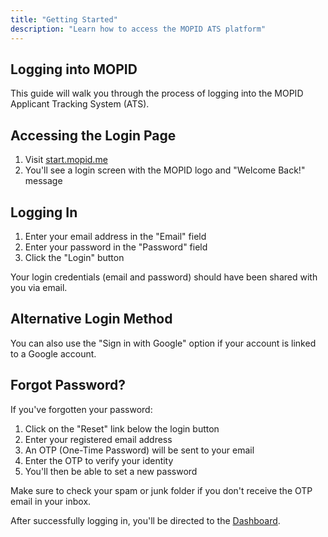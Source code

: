 ```yaml
---
title: "Getting Started"
description: "Learn how to access the MOPID ATS platform"
---
```


## Logging into MOPID

This guide will walk you through the process of logging into the MOPID Applicant Tracking System (ATS).

## Accessing the Login Page

1. Visit [start.mopid.me](https://start.mopid.me)
2. You'll see a login screen with the MOPID logo and "Welcome Back!" message

## Logging In

1. Enter your email address in the "Email" field
2. Enter your password in the "Password" field
3. Click the "Login" button

<Info>
  Your login credentials (email and password) should have been shared with you via email.
</Info>

## Alternative Login Method

You can also use the "Sign in with Google" option if your account is linked to a Google account.

## Forgot Password?

If you've forgotten your password:

1. Click on the "Reset" link below the login button
2. Enter your registered email address
3. An OTP (One-Time Password) will be sent to your email
4. Enter the OTP to verify your identity
5. You'll then be able to set a new password

<Tip>
  Make sure to check your spam or junk folder if you don't receive the OTP email in your inbox.
</Tip>

After successfully logging in, you'll be directed to the [Dashboard](/modules/ats-platform/login-dashboard/dashboard).